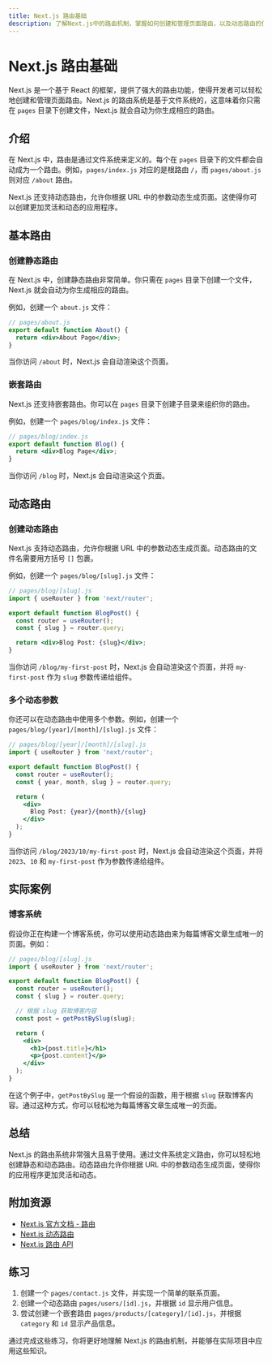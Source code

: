 ```yaml
---
title: Next.js 路由基础
description: 了解Next.js中的路由机制，掌握如何创建和管理页面路由，以及动态路由的使用方法。
---
```


# Next.js 路由基础

Next.js 是一个基于 React 的框架，提供了强大的路由功能，使得开发者可以轻松地创建和管理页面路由。Next.js 的路由系统是基于文件系统的，这意味着你只需在 `pages` 目录下创建文件，Next.js 就会自动为你生成相应的路由。

## 介绍

在 Next.js 中，路由是通过文件系统来定义的。每个在 `pages` 目录下的文件都会自动成为一个路由。例如，`pages/index.js` 对应的是根路由 `/`，而 `pages/about.js` 则对应 `/about` 路由。

Next.js 还支持动态路由，允许你根据 URL 中的参数动态生成页面。这使得你可以创建更加灵活和动态的应用程序。

## 基本路由

### 创建静态路由

在 Next.js 中，创建静态路由非常简单。你只需在 `pages` 目录下创建一个文件，Next.js 就会自动为你生成相应的路由。

例如，创建一个 `about.js` 文件：

```jsx
// pages/about.js
export default function About() {
  return <div>About Page</div>;
}
```

当你访问 `/about` 时，Next.js 会自动渲染这个页面。

### 嵌套路由

Next.js 还支持嵌套路由。你可以在 `pages` 目录下创建子目录来组织你的路由。

例如，创建一个 `pages/blog/index.js` 文件：

```jsx
// pages/blog/index.js
export default function Blog() {
  return <div>Blog Page</div>;
}
```

当你访问 `/blog` 时，Next.js 会自动渲染这个页面。

## 动态路由

### 创建动态路由

Next.js 支持动态路由，允许你根据 URL 中的参数动态生成页面。动态路由的文件名需要用方括号 `[]` 包裹。

例如，创建一个 `pages/blog/[slug].js` 文件：

```jsx
// pages/blog/[slug].js
import { useRouter } from 'next/router';

export default function BlogPost() {
  const router = useRouter();
  const { slug } = router.query;

  return <div>Blog Post: {slug}</div>;
}
```

当你访问 `/blog/my-first-post` 时，Next.js 会自动渲染这个页面，并将 `my-first-post` 作为 `slug` 参数传递给组件。

### 多个动态参数

你还可以在动态路由中使用多个参数。例如，创建一个 `pages/blog/[year]/[month]/[slug].js` 文件：

```jsx
// pages/blog/[year]/[month]/[slug].js
import { useRouter } from 'next/router';

export default function BlogPost() {
  const router = useRouter();
  const { year, month, slug } = router.query;

  return (
    <div>
      Blog Post: {year}/{month}/{slug}
    </div>
  );
}
```

当你访问 `/blog/2023/10/my-first-post` 时，Next.js 会自动渲染这个页面，并将 `2023`、`10` 和 `my-first-post` 作为参数传递给组件。

## 实际案例

### 博客系统

假设你正在构建一个博客系统，你可以使用动态路由来为每篇博客文章生成唯一的页面。例如：

```jsx
// pages/blog/[slug].js
import { useRouter } from 'next/router';

export default function BlogPost() {
  const router = useRouter();
  const { slug } = router.query;

  // 根据 slug 获取博客内容
  const post = getPostBySlug(slug);

  return (
    <div>
      <h1>{post.title}</h1>
      <p>{post.content}</p>
    </div>
  );
}
```

在这个例子中，`getPostBySlug` 是一个假设的函数，用于根据 `slug` 获取博客内容。通过这种方式，你可以轻松地为每篇博客文章生成唯一的页面。

## 总结

Next.js 的路由系统非常强大且易于使用。通过文件系统定义路由，你可以轻松地创建静态和动态路由。动态路由允许你根据 URL 中的参数动态生成页面，使得你的应用程序更加灵活和动态。

## 附加资源

- [Next.js 官方文档 - 路由](https://nextjs.org/docs/routing/introduction)
- [Next.js 动态路由](https://nextjs.org/docs/routing/dynamic-routes)
- [Next.js 路由 API](https://nextjs.org/docs/api-routes/introduction)

## 练习

1. 创建一个 `pages/contact.js` 文件，并实现一个简单的联系页面。
2. 创建一个动态路由 `pages/users/[id].js`，并根据 `id` 显示用户信息。
3. 尝试创建一个嵌套路由 `pages/products/[category]/[id].js`，并根据 `category` 和 `id` 显示产品信息。

通过完成这些练习，你将更好地理解 Next.js 的路由机制，并能够在实际项目中应用这些知识。